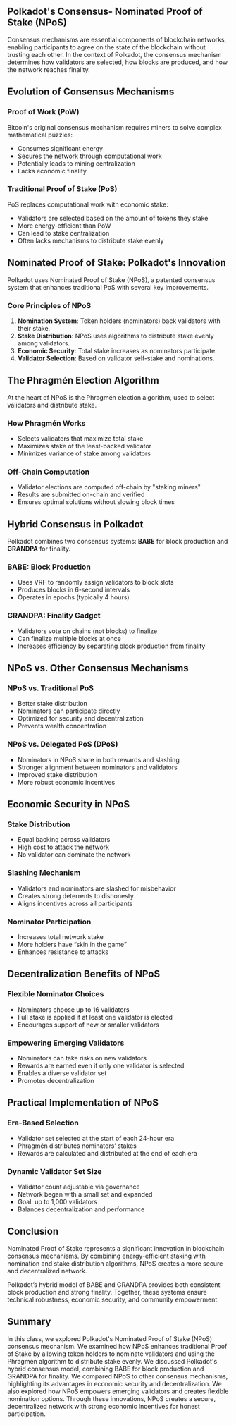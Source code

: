 ## Polkadot's Consensus- Nominated Proof of Stake (NPoS)

<ResponsiveIframe
  src="https://drive.google.com/file/d/1FMgZks2-2yNeBntvpqkP3m9HJzWM4tBZ/preview"
  title="Polkadot's Consensus: Nominated Proof of Stake (NPoS)"
/>

Consensus mechanisms are essential components of blockchain networks, enabling participants to agree on the state of the blockchain without trusting each other. In the context of Polkadot, the consensus mechanism determines how validators are selected, how blocks are produced, and how the network reaches finality.

## Evolution of Consensus Mechanisms

### Proof of Work (PoW)

Bitcoin's original consensus mechanism requires miners to solve complex mathematical puzzles:

- Consumes significant energy
- Secures the network through computational work
- Potentially leads to mining centralization
- Lacks economic finality

### Traditional Proof of Stake (PoS)

PoS replaces computational work with economic stake:

- Validators are selected based on the amount of tokens they stake
- More energy-efficient than PoW
- Can lead to stake centralization
- Often lacks mechanisms to distribute stake evenly

## Nominated Proof of Stake: Polkadot's Innovation

Polkadot uses Nominated Proof of Stake (NPoS), a patented consensus system that enhances traditional PoS with several key improvements.

### Core Principles of NPoS

1. **Nomination System**: Token holders (nominators) back validators with their stake.
2. **Stake Distribution**: NPoS uses algorithms to distribute stake evenly among validators.
3. **Economic Security**: Total stake increases as nominators participate.
4. **Validator Selection**: Based on validator self-stake and nominations.

## The Phragmén Election Algorithm

At the heart of NPoS is the Phragmén election algorithm, used to select validators and distribute stake.

### How Phragmén Works

- Selects validators that maximize total stake
- Maximizes stake of the least-backed validator
- Minimizes variance of stake among validators

### Off-Chain Computation

- Validator elections are computed off-chain by "staking miners"
- Results are submitted on-chain and verified
- Ensures optimal solutions without slowing block times

## Hybrid Consensus in Polkadot

Polkadot combines two consensus systems: **BABE** for block production and **GRANDPA** for finality.

### BABE: Block Production

- Uses VRF to randomly assign validators to block slots
- Produces blocks in 6-second intervals
- Operates in epochs (typically 4 hours)

### GRANDPA: Finality Gadget

- Validators vote on chains (not blocks) to finalize
- Can finalize multiple blocks at once
- Increases efficiency by separating block production from finality

## NPoS vs. Other Consensus Mechanisms

### NPoS vs. Traditional PoS

- Better stake distribution
- Nominators can participate directly
- Optimized for security and decentralization
- Prevents wealth concentration

### NPoS vs. Delegated PoS (DPoS)

- Nominators in NPoS share in both rewards and slashing
- Stronger alignment between nominators and validators
- Improved stake distribution
- More robust economic incentives

## Economic Security in NPoS

### Stake Distribution

- Equal backing across validators
- High cost to attack the network
- No validator can dominate the network

### Slashing Mechanism

- Validators and nominators are slashed for misbehavior
- Creates strong deterrents to dishonesty
- Aligns incentives across all participants

### Nominator Participation

- Increases total network stake
- More holders have “skin in the game”
- Enhances resistance to attacks

## Decentralization Benefits of NPoS

### Flexible Nominator Choices

- Nominators choose up to 16 validators
- Full stake is applied if at least one validator is elected
- Encourages support of new or smaller validators

### Empowering Emerging Validators

- Nominators can take risks on new validators
- Rewards are earned even if only one validator is selected
- Enables a diverse validator set
- Promotes decentralization

## Practical Implementation of NPoS

### Era-Based Selection

- Validator set selected at the start of each 24-hour era
- Phragmén distributes nominators’ stakes
- Rewards are calculated and distributed at the end of each era

### Dynamic Validator Set Size

- Validator count adjustable via governance
- Network began with a small set and expanded
- Goal: up to 1,000 validators
- Balances decentralization and performance

## Conclusion

Nominated Proof of Stake represents a significant innovation in blockchain consensus mechanisms. By combining energy-efficient staking with nomination and stake distribution algorithms, NPoS creates a more secure and decentralized network.

Polkadot’s hybrid model of BABE and GRANDPA provides both consistent block production and strong finality. Together, these systems ensure technical robustness, economic security, and community empowerment.

## Summary

In this class, we explored Polkadot's Nominated Proof of Stake (NPoS) consensus mechanism. We examined how NPoS enhances traditional Proof of Stake by allowing token holders to nominate validators and using the Phragmén algorithm to distribute stake evenly. We discussed Polkadot's hybrid consensus model, combining BABE for block production and GRANDPA for finality. We compared NPoS to other consensus mechanisms, highlighting its advantages in economic security and decentralization. We also explored how NPoS empowers emerging validators and creates flexible nomination options. Through these innovations, NPoS creates a secure, decentralized network with strong economic incentives for honest participation.
